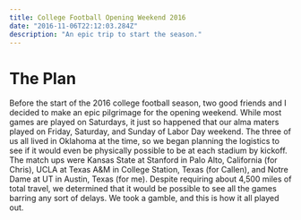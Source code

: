 ```yaml
---
title: College Football Opening Weekend 2016
date: "2016-11-06T22:12:03.284Z"
description: "An epic trip to start the season."
---
```



# The Plan
Before the start of the 2016 college football season, two good friends and I decided to make an epic pilgrimage for the opening weekend. While most games are played on Saturdays, it just so happened that our alma maters played on Friday, Saturday, and Sunday of Labor Day weekend. The three of us all lived in Oklahoma at the time, so we began planning the logistics to see if it would even be physically possible to be at each stadium by kickoff. The match ups were Kansas State at Stanford in Palo Alto, California (for Chris), UCLA at Texas A&M in College Station, Texas (for Callen), and Notre Dame at UT in Austin, Texas (for me). Despite requiring about 4,500 miles of total travel, we determined that it would be possible to see all the games barring any sort of delays. We took a gamble, and this is how it all played out.

<div style={{ height: '100vh', width: '100%' }}>
    <GoogleMapReact
        bootstrapURLKeys={{ key: 'AIzaSyDsHgi_mp99lGG6jt7xAGqe7RZ9qXt7B-w' }}
        defaultCenter={{lat: 59.95, lng: 30.33}}
        defaultZoom={11}
    >
    </GoogleMapReact>
</div>